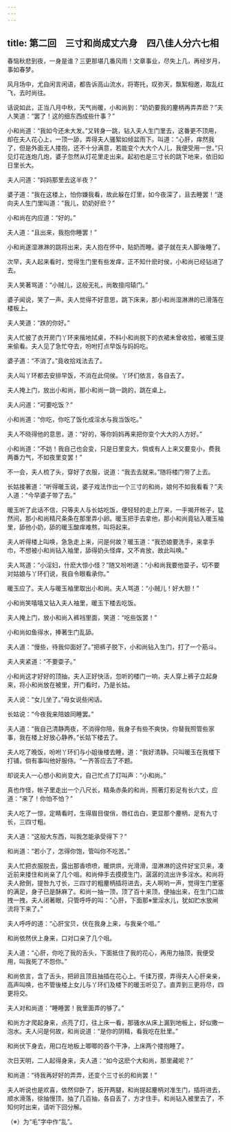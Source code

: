 ```yaml
---
---
---
```

title: 第二回　三寸和尚成丈六身　四八佳人分六七相
---



春恼秋悲到夜，一身是谁？三更那堪几番风雨！文章事业，尽失上几，再经岁月，事如春梦。

风月场中，尤自闲言闲语，都告诉高山流水，将寄托，叹弥天，飘絮相邀，取乱红飞，去时尚往。

话说如此，正当八月中秋，天气尚暖，小和尚到：“奶奶要我的麈柄再弄弄麽？”夫人笑道：“罢了！这的细东西成些什事？”

小和尚道：“我如今还未大发。”又转身一跳，钻入夫人生门里去，这番更不顶用，却在夫人花心上，一顶一舔，弄得夫人骚絮如倾盆雨下。叫道：“心肝，痒然我了，但是外面无人搂抱，还不十分满意，若能变个大大个人儿，我便受用一世。”只见灯花连炮几炮，婆子忽然从灯花里走出来。起初也是三寸长的跳下地来，依旧如日里长大。

夫人问道：“妈妈那里去这半夜？”

婆子道：“我在这楼上，怕你嫌我看，故此躲在灯里，如今夜深了，且去睡罢！“遂向夫人生门里叫道：”我儿，奶奶好麽？”

小和尚在内应道：“好的。”

夫人道：“且出来，我抱你睡罢！”

小和尚遂湿淋淋的跳将出来，夫人抱在怀中，贴奶而睡。婆子就在夫人脚後睡了。

次早，夫人起来看时，觉得生门里有些发痒，正不知什麽时侯，小和尚已经钻进了去。

夫人笑著骂道：“小贼儿，这般无礼，尚敢擅闯辕门。”

婆子闻说，笑了一声。夫人觉得不好意思，跳下床来，那小和尚湿淋淋的已滑落在楼板上。

夫人笑道：“跌的你好。”

夫人忙披了衣开房门丫环来揩地拭桌，不料小和尚脱下的衣裙未曾收拾，被暖玉提来偷看。夫人见了急忙夺去，吩咐打点早饭与妈妈吃。

婆子道：“不消了。”竟收拾戏法去了。

夫人叫丫环都去安排早饭，不消在此伺侯。丫环们依言，各自去了。

夫人掩上门，放出小和尚，那小和尚一跳一跳的，跳在桌上。

夫人问道：“可要吃饭？”

小和尚道：“你吃，你吃了饭化成淫水与我当饭吃。”

夫人不晓得他的意思，道：“好的，等你妈妈再来把你变个大大的人方好。”

小和尚道：“不妨！我自己也会变，只是日里变大，倘或有人上来又要变小，费我两番力气，不如夜里变罢！”

不一会，夫人梳了头，穿好了衣服，说道：“我去去就来。”随将楼门带了上去。

长姑接著道：“听得暖玉说，婆子戏法作出一个三寸的和尚，娘何不如我看看？”夫人道：“今早婆子带了去。”

暖玉听了此话不信，只等夫人与长姑吃饭，便轻轻的走上厅来，一手揭开帐子，猛然间，那小和尚精尺条条在那里弄小卵。暖玉把手去拿他，那小和尚竟钻入暖玉袖里，舔他小奶，舔的暖玉酸痒难熬，叫将起来。

夫人听得楼上叫唤，急急走上来，问是何故？暖玉道：“我恐娘要洗手，来拿手巾，不想被小和尚钻入袖里，舔得奶头怪痒，又不肯放，故此叫唤。”

夫人骂道：“小淫妇，什麽大惊小怪？”随又吩咐道：“小和尚我要他耍子，切不要对姑娘与丫环们说，我自令眼看承你。”

暖玉应了。夫人与暖玉袖里取出小和尚。夫人骂道：“小贼儿！好大胆！”

小和尚笑嘻嘻又钻入夫人袖里，暖玉下楼去吃饭。

夫人掩上门，放小和尚入裤裆里面，笑道：“吃些饭罢！”

小和尚如鱼得水，捧著生门乱舔。

夫人道：“慢些，待我仰面好了。”把裤子脱下，小和尚钻入生门，打了一个筋斗。

夫人夹紧道：“不要耍子。”

小和尚这才好好的顶抽，夫人正好快活，忽听的楼门一响，夫人穿上裤子立起身来，将小和尚放在被里，开门看时，乃是长姑。

夫人说：“女儿坐了。”母女说些闲话。

长姑说：“今夜我来陪娘同睡罢。”

夫人道：“我自己清静两夜，不消得你陪，我身子有些不爽快，你替我照管些家事，我在楼上好放心静养。”长姑下楼去了。

夫人吃了晚饭，吩咐丫环们与小姐後楼去睡，道：“我好清静。只叫暖玉在我楼下打铺，倘有事叫他好服侍。“一齐答应去了不题。

却说夫人一心想小和尚变大，自己忙点了灯叫声：“小和尚。”

真也作怪，帐子里走出一个八尺长，精条赤条的和尚，照著灯影足有长六丈，应道：“来了！你怕不怕？”

夫人吃了一惊，定睛看时，生得眉目俊俏，唇红齿白，更显那个麈柄，足有九寸长，三四寸粗。

夫人道：“这般大东西，叫我怎能承受得下？”

和尚道：“若小了，怎得你饱，管叫你不吃苦。”

夫人忙把衣服脱去，露出那香喷喷，暖烘烘，光滑滑，湿淋淋的这件好宝贝来，凑近前来搂住和尚亲了几个咀。和尚伸手去摸摸生门，潺潺的流出许多淫水。和尚将夫人掀倒，提咎九寸长，三四寸的粗麈柄插将进去，夫人啊哟一声，觉得生门里塞的满足，身子已是酥麻了。和尚一抽一顶，顶了百十来顶，便抽出来，在生门口故拽一拽，夫人闭著眼，只管呼呼的叫：“心肝，下面那※里淫水儿，犹如贮水放闸流将下来了。”

夫人呼呼的道：“心肝宝贝，伏在我身上来，与我亲个咀。”

和尚依然伏上身来，口对口亲了几个咀。

夫人道：“心肝，你吃了我的舌头，下面抵住了我的花心，再用力抽顶，我便受用，叫我死了不怨你。”

和尚依言，含了舌头，把卵且顶且抽插在花心上。千揉万摸，弄得夫人心肝亲亲，高声叫唤，也不管後楼上女儿与丫环们及楼下的暖玉听见了。直弄到三更将尽，四更将交。

夫人对和尚道：“睡睡罢！我里面弄的够了。”

和尚方才爬起身来，点亮了灯，往上床一看，那骚水从床上漏到地板上，好似撒一泡水。夫人问是何故，和尚说道：“是你的阴精，看我吃在肚里。”

和尚伏下身去，用口在地板上唧唧的吞个干净，上床两个搂抱睡了。

次日天明，二人起得身来，夫人道：“如今这麽个大和尚，那里藏呢？”

和尚道：“待我再好好的弄弄，还变个三寸长的和尚罢！”

夫人听说也是欢喜，依然仰卧了，扳开两腿，和尚提起麈柄对准生门，插将进去，顺水滑落，徐抽慢顶，抽了几百抽，各自丢了，方才住手。和尚钻入被里去了，不知何时出来，请听下回分解。

（※）为“毛”字中作“乱”。